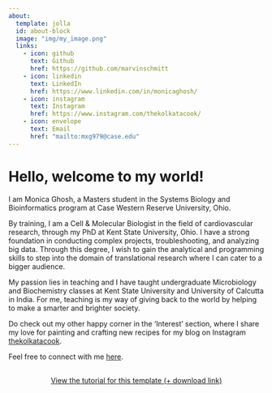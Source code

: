 ```yaml
---
about:
  template: jolla
  id: about-block
  image: "img/my_image.png"
  links:
    - icon: github
      text: Github
      href: https://github.com/marvinschmitt
    - icon: linkedin
      text: LinkedIn
      href: https://www.linkedin.com/in/monicaghosh/
    - icon: instagram
      text: Instagram
      href: https://www.instagram.com/thekolkatacook/
    - icon: envelope
      text: Email
      href: "mailto:mxg979@case.edu"  
---
```


::: {#about-block}
:::

# Hello, welcome to my world! 

I am Monica Ghosh, a Masters student in the Systems Biology and Bioinformatics program at Case Western Reserve University, Ohio.  

By training, I am a Cell & Molecular Biologist in the field of cardiovascular research, through my PhD at Kent State University, Ohio. I have a strong foundation in conducting complex projects, troubleshooting, and analyzing big data.
Through this degree, I wish to gain the analytical and programming skills to step into the domain of translational research where I can cater to a bigger audience. 

My passion lies in teaching and I have taught undergraduate Microbiology and Biochemistry classes at Kent State University and University of Calcutta in India. For me, teaching is my way of giving back to the world by helping to make a smarter and brighter society.

Do check out my other happy corner in the 'Interest' section, where I share my love for painting and crafting new recipes for my blog on Instagram [thekolkatacook](https://www.instagram.com/thekolkatacook/). 

Feel free to connect with me [here](mailto:mxg979@case.edu).


```{=html}
<div  style="margin: 30px; text-align: center;">
<a class="btn btn-primary" href="https://www.marvinschmitt.com/blog/website-tutorial-quarto/" role="button" target="_blank" style="padding: 15px 30px;">View the tutorial for this template (+ download link)</a>
</div>
```

